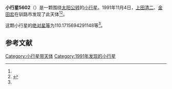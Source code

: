 {{Infobox planet
| bgcolour = #FFFFC0
| name = 5602
| symbol = 
| image = 
| caption = 
| discovery = yes
| discovery_ref = 
| discoverer = [[上田清二|上田清二]]、[[金田宏|金田宏]]
| discovery_site = [[钏路市|钏路市]] 
| discovered = 1991年11月4日
| designations = yes
| mp_name = 
| named_after = 
| alt_names = 1991 VM1/ 1975 TN6 / 1981 RC6 / 1981 SS2
| mp_category = [[主带小行星|主带小行星]]
| orbit_ref = <ref name="a">[http://ssd.jpl.nasa.gov/sbdb.cgi?sstr=5602 5602] {{Wayback|url=http://ssd.jpl.nasa.gov/sbdb.cgi?sstr=5602 |date=20110610003756 }}，小行星數據庫瀏覽器（JPL Small-Body Database Browser）－[[美国国家航空航天局|美国国家航空航天局]]喷气推进实验室</ref>
| epoch = 2456400.5 (2013年4月18日更新)
| aphelion = {{convert|2.340814968342877|AU|km|3|abbr=on|lk=out}}
| perihelion = {{convert|1.985012191340018|AU|km|3|abbr=on}}
| semimajor = {{convert|2.162913579841448|AU|km|3|abbr=on}}
| eccentricity = 0.082250808
| period = 1161.869036 [[日|日]]<br />3.18[[儒略年|儒略年]]
| avg_speed = 
| inclination = 4.821631758136649
| asc_node = 123.685167295985
| mean_anomaly = 
| arg_peri = 110.1715694291148
| satellites = 
| physical_characteristics = yes
| dimensions = 
| mass = 
| density = 
| surface_grav = 
| escape_velocity = 
| sidereal_day = 
| axial_tilt = 
| pole_ecliptic_lat = 
| pole_ecliptic_lon = 
| albedo = 
| temperatures= 
| temp_name1 = 
| mean_temp_1 = 
| max_temp_1 = 
| temp_name2 = 
| max_temp_2 = 
| spectral_type = 
| abs_magnitude = 110.1715694291148
}}

'''小行星5602'''（{{lang-en|5602}}）是一颗围绕[[太阳|太阳]][[公转|公转]]的[[小行星|小行星]]。1991年11月4日，[[上田清二|上田清二]]、[[金田宏|金田宏]]在钏路市发现了此天体<ref name="a" /><ref>{{cite news|title=小行星列表|url=http://cfa-www.harvard.edu/iau/lists/NumberedMPs.txt|accessdate=2013-07-08|newspaper=哈佛大学|archive-date=2008-05-17|archive-url=https://web.archive.org/web/20080517010638/http://cfa-www.harvard.edu/iau/lists/NumberedMPs.txt|dead-url=no}}</ref>。

这颗小行星的[[绝对星等|绝对星等]]为110.1715694291148等<ref name="a" />。

==参考文献==
{{reflist}}
{{Minor Planet Number|[[小行星5601|小行星5601]]|[[小行星5603|小行星5603]]}}

{{小天体}}

[[Category:小行星带天体|Category:小行星带天体]]
[[Category:1991年发现的小行星|Category:1991年发现的小行星]]

{{asteroid-stub}}